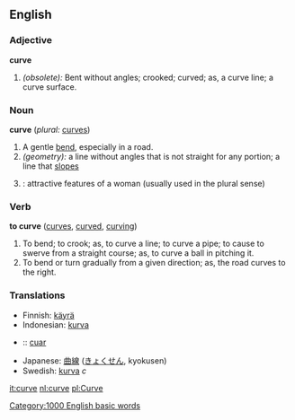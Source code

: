==English==

===Adjective===
'''curve'''
# ''(obsolete):'' Bent without angles; crooked; curved; as, a curve line; a curve surface.

=== Noun ===
'''curve'''  (''plural:'' [[curves]])
# A gentle [[bend]], especially in a road.
# ''(geometry):'' a line without angles that is not straight for any portion; a line that [[slope]]s
# {{slang}}: attractive features of a woman (usually used in the plural sense)

===Verb===
'''to curve'''  ([[curves]], [[curved]], [[curving]])
# To bend; to crook; as, to curve a line; to curve a pipe; to cause to swerve from a straight course; as, to curve a ball in pitching it.
# To bend or turn gradually from a given direction; as, the road curves to the right. 

=== Translations ===
*Finnish: [[käyrä]]
*Indonesian: [[kurva]]
*{{ga}}:: [[cuar]]
*Japanese: [[曲線]] ([[きょくせん]], kyokusen)
*Swedish: [[kurva]] ''c''

[[Category:1000 English basic words]]

[[it:curve]]
[[nl:curve]]
[[pl:Curve]]